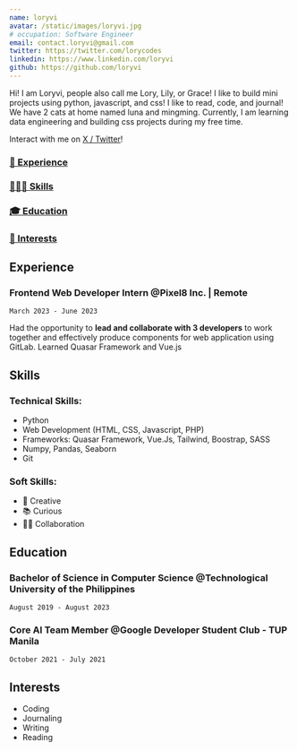 ```yaml
---
name: loryvi
avatar: /static/images/loryvi.jpg
# occupation: Software Engineer
email: contact.loryvi@gmail.com
twitter: https://twitter.com/lorycodes
linkedin: https://www.linkedin.com/loryvi
github: https://github.com/loryvi
---
```


Hi! I am Loryvi, people also call me Lory, Lily, or Grace! I like to build mini projects using python, javascript, and css!
I like to read, code, and journal! We have 2 cats at home named luna and mingming.
Currently, I am learning data engineering and building css projects during my free time.

Interact with me on [X / Twitter](https://www.twitter.com/lorycodes)!

### [💼 Experience](#experience)

### [🤹🏼‍♂️ Skills](#skills)

### [🎓 Education](#education)

### [🏐 Interests](#interests)

## Experience

### Frontend Web Developer Intern @**Pixel8 Inc. | Remote**

`March 2023 - June 2023`

Had the opportunity to **lead and collaborate with 3 developers** to work together and effectively produce components for web application using GitLab.
Learned Quasar Framework and Vue.js

## Skills

### Technical Skills:

- Python
- Web Development (HTML, CSS, Javascript, PHP)
- Frameworks: Quasar Framework, Vue.Js, Tailwind, Boostrap, SASS
- Numpy, Pandas, Seaborn
- Git

### Soft Skills:

- 🎨 Creative
- 📚 Curious
- 🤝🏼 Collaboration

## Education

### Bachelor of Science in Computer Science @Technological University of the Philippines

`August 2019 - August 2023`

### Core AI Team Member @Google Developer Student Club - TUP Manila

`October 2021 - July 2021`

## Interests

- Coding
- Journaling
- Writing
- Reading
